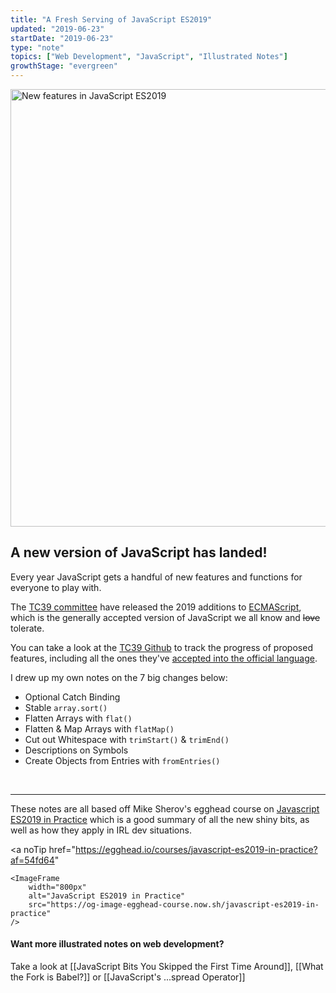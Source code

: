 ```yaml
---
title: "A Fresh Serving of JavaScript ES2019"
updated: "2019-06-23"
startDate: "2019-06-23"
type: "note"
topics: ["Web Development", "JavaScript", "Illustrated Notes"]
growthStage: "evergreen"
---
```


<img
    width="700px"
    alt="New features in JavaScript ES2019"
    src="https://res.cloudinary.com/dg3gyk0gu/image/upload/c_scale,w_700/v1592262624/maggieappleton.com/egghead-course-notes/es2019/es2019-sketchnotes-Title.png"
/>

## A new version of JavaScript has landed!

Every year JavaScript gets a handful of new features and functions for everyone to play with.

The [TC39 committee](https://tc39.es/) have released the 2019 additions to [ECMAScript](https://www.ecma-international.org/memento/tc39.htm), which is the generally accepted version of JavaScript we all know and ~~love~~ tolerate.

You can take a look at the [TC39 Github](https://github.com/tc39) to track the progress of proposed features, including all the ones they've [accepted into the official language](https://github.com/tc39/proposals/blob/master/finished-proposals.md).

I drew up my own notes on the 7 big changes below:

-   Optional Catch Binding
-   Stable `array.sort()`
-   Flatten Arrays with `flat()`
-   Flatten & Map Arrays with `flatMap()`
-   Cut out Whitespace with `trimStart()` & `trimEnd()`
-   Descriptions on Symbols
-   Create Objects from Entries with `fromEntries()`

<br />

<BasicImage
    width="880px"
    alt="Gifts in the latest language update from the TC39 committee"
    src="https://res.cloudinary.com/dg3gyk0gu/image/upload/v1592262624/maggieappleton.com/egghead-course-notes/es2019/es2019-sketchnotes-Intro.png"
/>

<BasicImage
    width="840px"
    alt="Optional Catch Binding"
    src="https://res.cloudinary.com/dg3gyk0gu/image/upload/v1592262622/maggieappleton.com/egghead-course-notes/es2019/es2019-sketchnotes-1-Optional.png"
/>

<BasicImage
    width="840px"
    alt="Stable array.sort"
    src="https://res.cloudinary.com/dg3gyk0gu/image/upload/v1592262624/maggieappleton.com/egghead-course-notes/es2019/es2019-sketchnotes-2-Stable.png"
/>

<BasicImage
    width="840px"
    alt="Flatten Arrays with flat"
    src="https://res.cloudinary.com/dg3gyk0gu/image/upload/v1592262621/maggieappleton.com/egghead-course-notes/es2019/es2019-sketchnotes-3-Flatten.png"
/>

<BasicImage
    width="840px"
    alt="Flatten & Map Arrays with flatMap"
    src="https://res.cloudinary.com/dg3gyk0gu/image/upload/v1592262623/maggieappleton.com/egghead-course-notes/es2019/es2019-sketchnotes-4-FlatMap.png"
/>

<BasicImage
    width="840px"
    alt="Cut out Whitespace with trimStart & trimEnd"
    src="https://res.cloudinary.com/dg3gyk0gu/image/upload/v1592262619/maggieappleton.com/egghead-course-notes/es2019/es2019-sketchnotes-5-Trim.png"
/>

<BasicImage
    width="840px"
    alt="Descriptions on Symbols"
    src="https://res.cloudinary.com/dg3gyk0gu/image/upload/v1592262622/maggieappleton.com/egghead-course-notes/es2019/es2019-sketchnotes-6-Symbol.png"
/>

<BasicImage
    width="840px"
    alt="Create Objects from Entries with fromEntries"
    src="https://res.cloudinary.com/dg3gyk0gu/image/upload/v1592262623/maggieappleton.com/egghead-course-notes/es2019/es2019-sketchnotes-7-ObjectEntries.png"
/>

---

These notes are all based off Mike Sherov's egghead course on [Javascript ES2019 in Practice](https://egghead.io/courses/javascript-es2019-in-practice?af=54fd64) which is a good summary of all the new shiny bits, as well as how they apply in IRL dev situations.

<a
    noTip
    href="https://egghead.io/courses/javascript-es2019-in-practice?af=54fd64"
>
    <ImageFrame
        width="800px"
        alt="JavaScript ES2019 in Practice"
        src="https://og-image-egghead-course.now.sh/javascript-es2019-in-practice"
    />
</a>

#### Want more illustrated notes on web development?

Take a look at [[JavaScript Bits You Skipped the First Time Around]], [[What the Fork is Babel?]] or [[JavaScript's ...spread Operator]]
